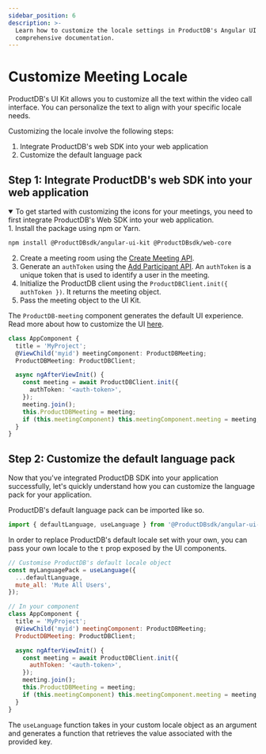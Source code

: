 ```yaml
---
sidebar_position: 6
description: >-
  Learn how to customize the locale settings in ProductDB's Angular UI Kit with our
  comprehensive documentation.
---
```


# Customize Meeting Locale

ProductDB's UI Kit allows you to customize all the text within the video call interface. You can personalize the text to align with your specific locale needs.

Customizing the locale involve the following steps:

1. Integrate ProductDB's web SDK into your web application
2. Customize the default language pack

## Step 1: Integrate ProductDB's web SDK into your web application

<details open>
    <summary>
        To get started with customizing the icons for your meetings, you need to first integrate ProductDB's Web SDK into your web application.
    </summary>
    1. Install the package using npm or Yarn.

```bash npm2yarn
npm install @ProductDBsdk/angular-ui-kit @ProductDBsdk/web-core
```

2. Create a meeting room using the [Create Meeting API](/api#/operations/create_meeting).
3. Generate an `authToken` using the [Add Participant API](/api#/operations/add_participant). An `authToken` is a unique token that is used to identify a user in the meeting.
4. Initialize the ProductDB client using the `ProductDBClient.init({ authToken })`. It returns the meeting object.
5. Pass the meeting object to the UI Kit.

The `ProductDB-meeting` component generates the default UI experience. Read more about how to customize the UI [here](/angular-ui-kit/basics/components-basics).

```ts
class AppComponent {
  title = 'MyProject';
  @ViewChild('myid') meetingComponent: ProductDBMeeting;
  ProductDBMeeting: ProductDBClient;

  async ngAfterViewInit() {
    const meeting = await ProductDBClient.init({
      authToken: '<auth-token>',
    });
    meeting.join();
    this.ProductDBMeeting = meeting;
    if (this.meetingComponent) this.meetingComponent.meeting = meeting;
  }
}
```

</details>

## Step 2: Customize the default language pack

Now that you've integrated ProductDB SDK into your application successfully, let's quickly understand how you can customize the language pack for your application.

ProductDB's default language pack can be imported like so.

```jsx
import { defaultLanguage, useLanguage } from '@ProductDBsdk/angular-ui-kit';
```

In order to replace ProductDB's default locale set with your own, you can pass your own locale to the `t` prop exposed by the UI components.

```jsx
// Customise ProductDB's default locale object
const myLanguagePack = useLanguage({
  ...defaultLanguage,
  mute_all: 'Mute All Users',
});

// In your component
class AppComponent {
  title = 'MyProject';
  @ViewChild('myid') meetingComponent: ProductDBMeeting;
  ProductDBMeeting: ProductDBClient;

  async ngAfterViewInit() {
    const meeting = await ProductDBClient.init({
      authToken: '<auth-token>',
    });
    meeting.join();
    this.ProductDBMeeting = meeting;
    if (this.meetingComponent) this.meetingComponent.meeting = meeting;
  }
}
```

The `useLanguage` function takes in your custom locale object as an argument and generates a function that retrieves the value associated with the provided key.


<DefaultLanguageI18N />

<head>
  <title>Angular UI Kit Customize Meeting Locale</title>
  <meta name="description" content="Learn how to customize the locale settings in ProductDB's Angular UI Kit with our comprehensive documentation."/>
</head>
